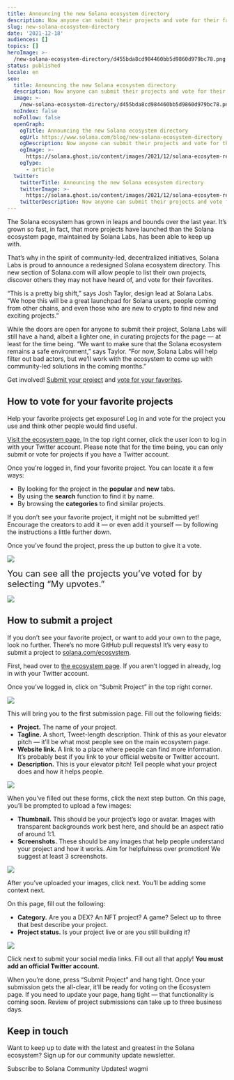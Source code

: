 ```yaml
---
title: Announcing the new Solana ecosystem directory
description: Now anyone can submit their projects and vote for their favorites.
slug: new-solana-ecosystem-directory
date: '2021-12-18'
audiences: []
topics: []
heroImage: >-
  /new-solana-ecosystem-directory/d455bda8cd984460bb5d9860d979bc78.png
status: published
locale: en
seo:
  title: Announcing the new Solana ecosystem directory
  description: Now anyone can submit their projects and vote for their favorites.
  image: >-
    /new-solana-ecosystem-directory/d455bda8cd984460bb5d9860d979bc78.png
  noIndex: false
  noFollow: false
  openGraph:
    ogTitle: Announcing the new Solana ecosystem directory
    ogUrl: https://www.solana.com/blog/new-solana-ecosystem-directory
    ogDescription: Now anyone can submit their projects and vote for their favorites.
    ogImage: >-
      https://solana.ghost.io/content/images/2021/12/solana-ecosytem-redesign-20211217.png
    ogType:
      - article
  twitter:
    twitterTitle: Announcing the new Solana ecosystem directory
    twitterImage: >-
      https://solana.ghost.io/content/images/2021/12/solana-ecosytem-redesign-20211217.png
    twitterDescription: Now anyone can submit their projects and vote for their favorites.
---
```


The Solana ecosystem has grown in leaps and bounds over the last year. It’s grown so fast, in fact, that more projects have launched than the Solana ecosystem page, maintained by Solana Labs, has been able to keep up with.

That’s why in the spirit of community-led, decentralized initiatives, Solana Labs is proud to announce a redesigned Solana ecosystem directory. This new section of Solana.com will allow people to list their own projects, discover others they may not have heard of, and vote for their favorites.

“This is a pretty big shift,” says Josh Taylor, design lead at Solana Labs. “We hope this will be a great launchpad for Solana users, people coming from other chains, and even those who are new to crypto to find new and exciting projects.”

While the doors are open for anyone to submit their project, Solana Labs will still have a hand, albeit a lighter one, in curating projects for the page — at least for the time being. “We want to make sure that the Solana ecosystem remains a safe environment,” says Taylor. “For now, Solana Labs will help filter out bad actors, but we’ll work with the ecosystem to come up with community-led solutions in the coming months.”

Get involved! [Submit your project](https://solana.ghost.io/p/f5e14db8-cbfb-401b-ac17-1f817880b9ee/solana.com/ecosystem/submit-project) and [vote for your favorites](https://solana.com/ecosystem?ref=solana.ghost.io).

## **How to vote for your favorite projects**

Help your favorite projects get exposure! Log in and vote for the project you use and think other people would find useful.

[Visit the ecosystem page.](http://solana.com/ecosystem?ref=solana.ghost.io) In the top right corner, click the user icon to log in with your Twitter account. Please note that for the time being, you can only submit or vote for projects if you have a Twitter account.

Once you’re logged in, find your favorite project. You can locate it a few ways:

-   By looking for the project in the **popular** and **new** tabs.
-   By using the **search** function to find it by name.
-   By browsing the **categories** to find similar projects.

If you don’t see your favorite project, it might not be submitted yet! Encourage the creators to add it — or even add it yourself — by following the instructions a little further down.

Once you’ve found the project, press the up button to give it a vote.

![](/new-solana-ecosystem-directory/image-1.jpg)

<p><span style="font-size: 20px;">You can see all the projects you’ve voted for by selecting “My upvotes.”</span></p>

![](/new-solana-ecosystem-directory/image-2.jpg)

## **How to submit a project**

If you don’t see your favorite project, or want to add your own to the page, look no further. There’s no more GitHub pull requests! It’s very easy to submit a project to [solana.com/ecosystem](http://solana.com/ecosystem?ref=solana.ghost.io).

First, head over to [the ecosystem page](http://solana.com/ecosystem?ref=solana.ghost.io). If you aren’t logged in already, log in with your Twitter account.

Once you’ve logged in, click on “Submit Project” in the top right corner.

![](/new-solana-ecosystem-directory/image-3.jpg)

This will bring you to the first submission page. Fill out the following fields:

-   **Project.** The name of your project.
-   **Tagline.** A short, Tweet-length description. Think of this as your elevator pitch — it’ll be what most people see on the main ecosystem page.
-   **Website link.** A link to a place where people can find more information. It’s probably best if you link to your official website or Twitter account.
-   **Description.** This is your elevator pitch! Tell people what your project does and how it helps people.

![](/new-solana-ecosystem-directory/image-4.jpg)

When you’ve filled out these forms, click the next step button. On this page, you’ll be prompted to upload a few images:

-   **Thumbnail.** This should be your project’s logo or avatar. Images with transparent backgrounds work best here, and should be an aspect ratio of around 1:1.
-   **Screenshots.** These should be any images that help people understand your project and how it works. Aim for helpfulness over promotion! We suggest at least 3 screenshots.

![](/new-solana-ecosystem-directory/image-5.jpg)

After you’ve uploaded your images, click next. You’ll be adding some context next.

On this page, fill out the following:

-   **Category.** Are you a DEX? An NFT project? A game? Select up to three that best describe your project.
-   **Project status.** Is your project live or are you still building it?

![](/new-solana-ecosystem-directory/image-6.jpg)

Click next to submit your social media links. Fill out all that apply! **You must add an official Twitter account.**

When you’re done, press “Submit Project” and hang tight. Once your submission gets the all-clear, it’ll be ready for voting on the Ecosystem page. If you need to update your page, hang tight — that functionality is coming soon. Review of project submissions can take up to three business days.

## **Keep in touch**

Want to keep up to date with the latest and greatest in the Solana ecosystem? Sign up for our community update newsletter.

Subscribe to Solana Community Updates! wagmi
